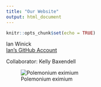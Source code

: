 ```yaml
---
title: "Our Website"
output: html_document
---
```


```r
knitr::opts_chunk$set(echo = TRUE)
```

Ian Winick  
[Ian's GitHub Account](https://github.com/ianwinick)

Collaborator: Kelly Baxendell

![Polemonium eximium](C:\Users\Ian\Desktop\skypilot.jpg)